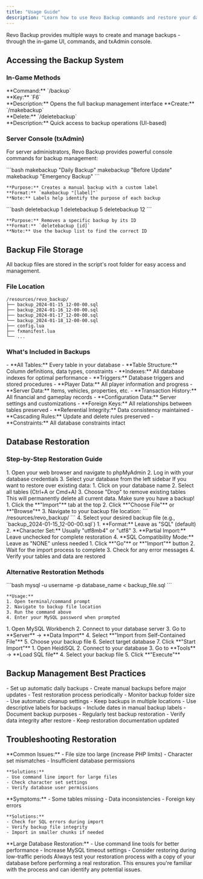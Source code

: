 ```yaml
---
title: "Usage Guide"
description: "Learn how to use Revo Backup commands and restore your database."
---
```


<Info>
  Revo Backup provides multiple ways to create and manage backups - through the in-game UI, commands, and txAdmin console.
</Info>

## Accessing the Backup System

### In-Game Methods

<CardGroup cols={2}>
  <Card title="UI Interface" icon="window">
    **Command:** `/backup`<br/>
    **Key:** `F6`<br/>
    **Description:** Opens the full backup management interface
  </Card>
  
  <Card title="Client Commands" icon="terminal">
    **Create:** `/makebackup`<br/>
    **Delete:** `/deletebackup`<br/>
    **Description:** Quick access to backup operations (UI-based)
  </Card>
</CardGroup>

### Server Console (txAdmin)

For server administrators, Revo Backup provides powerful console commands for backup management:

<CardGroup cols={1}>
  <Card title="Create Backup with Label" icon="plus">
    ```bash
    makebackup "Daily Backup"
    makebackup "Before Update"
    makebackup "Emergency Backup"
    ```
    
    **Purpose:** Creates a manual backup with a custom label
    **Format:** `makebackup "[label]"`
    **Note:** Labels help identify the purpose of each backup
  </Card>
  
  <Card title="Delete Backup by ID" icon="trash">
    ```bash
    deletebackup 1
    deletebackup 5
    deletebackup 12
    ```
    
    **Purpose:** Removes a specific backup by its ID
    **Format:** `deletebackup [id]`
    **Note:** Use the backup list to find the correct ID
  </Card>
</CardGroup>

## Backup File Storage

<Info>
  All backup files are stored in the script's root folder for easy access and management.
</Info>

### File Location

```
/resources/revo_backup/
├── backup_2024-01-15_12-00-00.sql
├── backup_2024-01-16_12-00-00.sql
├── backup_2024-01-17_12-00-00.sql
└── backup_2024-01-18_12-00-00.sql
├── config.lua
├── fxmanifest.lua
└── ...
```

### What's Included in Backups

<AccordionGroup>
  <Accordion title="Complete Database Structure">
    - **All Tables:** Every table in your database
    - **Table Structure:** Column definitions, data types, constraints
    - **Indexes:** All database indexes for optimal performance
    - **Triggers:** Database triggers and stored procedures
  </Accordion>
  
  <Accordion title="All Data Rows">
    - **Player Data:** All player information and progress
    - **Server Data:** Items, vehicles, properties, etc.
    - **Transaction History:** All financial and gameplay records
    - **Configuration Data:** Server settings and customizations
  </Accordion>
  
  <Accordion title="Relationship Integrity">
    - **Foreign Keys:** All relationships between tables preserved
    - **Referential Integrity:** Data consistency maintained
    - **Cascading Rules:** Update and delete rules preserved
    - **Constraints:** All database constraints intact
  </Accordion>
</AccordionGroup>

## Database Restoration

### Step-by-Step Restoration Guide

<Steps>
  <Step title="Access phpMyAdmin">
    1. Open your web browser and navigate to phpMyAdmin
    2. Log in with your database credentials
    3. Select your database from the left sidebar
  </Step>
  
  <Step title="Clear Existing Data (Optional)">
    If you want to restore over existing data:
    1. Click on your database name
    2. Select all tables (Ctrl+A or Cmd+A)
    3. Choose "Drop" to remove existing tables
    <Warning>
      This will permanently delete all current data. Make sure you have a backup!
    </Warning>
  </Step>
  
  <Step title="Import Backup File">
    1. Click the **"Import"** tab at the top
    2. Click **"Choose File"** or **"Browse"**
    3. Navigate to your backup file location:
       ```
       /resources/revo_backup/
       ```
    4. Select your desired backup file (e.g., `backup_2024-01-15_12-00-00.sql`)
  </Step>
  
  <Step title="Configure Import Settings">
    1. **Format:** Leave as "SQL" (default)
    2. **Character Set:** Usually "utf8mb4" or "utf8"
    3. **Partial Import:** Leave unchecked for complete restoration
    4. **SQL Compatibility Mode:** Leave as "NONE" unless needed
  </Step>
  
  <Step title="Execute Import">
    1. Click **"Go"** or **"Import"** button
    2. Wait for the import process to complete
    3. Check for any error messages
    4. Verify your tables and data are restored
  </Step>
</Steps>

### Alternative Restoration Methods

<Tabs>
  <Tab title="MySQL Command Line">
    ```bash
    mysql -u username -p database_name < backup_file.sql
    ```
    
    **Usage:**
    1. Open terminal/command prompt
    2. Navigate to backup file location
    3. Run the command above
    4. Enter your MySQL password when prompted
  </Tab>
  
  <Tab title="MySQL Workbench">
    1. Open MySQL Workbench
    2. Connect to your database server
    3. Go to **Server** → **Data Import**
    4. Select **"Import from Self-Contained File"**
    5. Choose your backup file
    6. Select target database
    7. Click **"Start Import"**
  </Tab>
  
  <Tab title="HeidiSQL">
    1. Open HeidiSQL
    2. Connect to your database
    3. Go to **Tools** → **Load SQL file**
    4. Select your backup file
    5. Click **"Execute"**
  </Tab>
</Tabs>

## Backup Management Best Practices

<CardGroup cols={2}>
  <Card title="Regular Backups" icon="calendar">
    - Set up automatic daily backups
    - Create manual backups before major updates
    - Test restoration process periodically
  </Card>
  
  <Card title="Storage Management" icon="database">
    - Monitor backup folder size
    - Use automatic cleanup settings
    - Keep backups in multiple locations
  </Card>
  
  <Card title="Labeling System" icon="tag">
    - Use descriptive labels for backups
    - Include dates in manual backup labels
    - Document backup purposes
  </Card>
  
  <Card title="Testing" icon="check">
    - Regularly test backup restoration
    - Verify data integrity after restore
    - Keep restoration documentation updated
  </Card>
</CardGroup>

## Troubleshooting Restoration

<AccordionGroup>
  <Accordion title="Import Errors">
    **Common Issues:**
    - File size too large (increase PHP limits)
    - Character set mismatches
    - Insufficient database permissions
    
    **Solutions:**
    - Use command line import for large files
    - Check character set settings
    - Verify database user permissions
  </Accordion>
  
  <Accordion title="Partial Restoration">
    **Symptoms:**
    - Some tables missing
    - Data inconsistencies
    - Foreign key errors
    
    **Solutions:**
    - Check for SQL errors during import
    - Verify backup file integrity
    - Import in smaller chunks if needed
  </Accordion>
  
  <Accordion title="Performance Issues">
    **Large Database Restoration:**
    - Use command line tools for better performance
    - Increase MySQL timeout settings
    - Consider restoring during low-traffic periods
  </Accordion>
</AccordionGroup>

<Tip>
  Always test your restoration process with a copy of your database before performing a real restoration. This ensures you're familiar with the process and can identify any potential issues.
</Tip>
